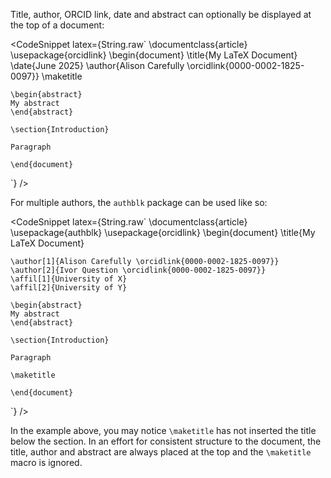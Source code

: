 Title, author, ORCID link, date and abstract can optionally be displayed at the top of a document:

<CodeSnippet
  latex={String.raw`
    \documentclass{article}
    \usepackage{orcidlink}
    \begin{document}
    \title{My LaTeX Document}
    \date{June 2025}
    \author{Alison Carefully \orcidlink{0000-0002-1825-0097}}
    \maketitle

    \begin{abstract}
    My abstract
    \end{abstract}

    \section{Introduction}

    Paragraph

    \end{document}

`}
/>

For multiple authors, the `authblk` package can be used like so:

<CodeSnippet
  latex={String.raw`
    \documentclass{article}
    \usepackage{authblk}
    \usepackage{orcidlink}
    \begin{document}
    \title{My LaTeX Document}

    \author[1]{Alison Carefully \orcidlink{0000-0002-1825-0097}}
    \author[2]{Ivor Question \orcidlink{0000-0002-1825-0097}}
    \affil[1]{University of X}
    \affil[2]{University of Y}

    \begin{abstract}
    My abstract
    \end{abstract}

    \section{Introduction}

    Paragraph

    \maketitle

    \end{document}

`}
/>

In the example above, you may notice `\maketitle` has not inserted the title below the section. In an effort for consistent structure to the document, the title, author and abstract are always placed at the top and the `\maketitle` macro is ignored.
